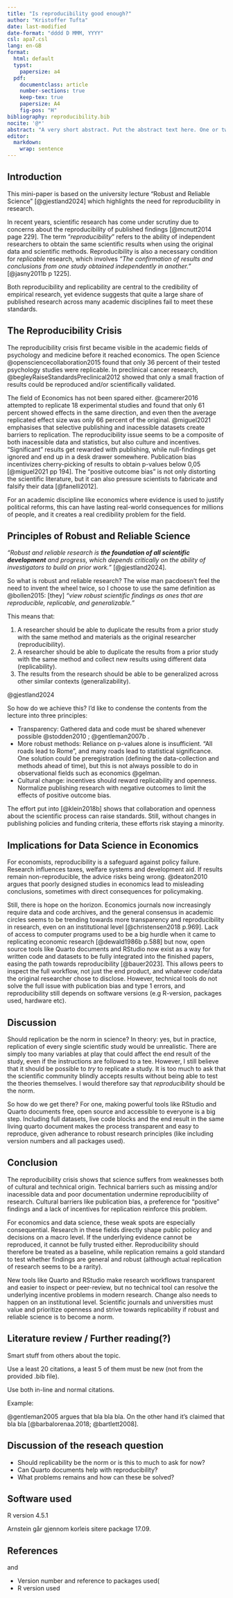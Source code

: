 ```yaml
---
title: "Is reproducibility good enough?"
author: "Kristoffer Tufta"
date: last-modified
date-format: "dddd D MMM, YYYY"
csl: apa7.csl
lang: en-GB
format:
  html: default
  typst:
    papersize: a4
  pdf: 
    documentclass: article
    number-sections: true
    keep-tex: true
    papersize: A4
    fig-pos: "H"
bibliography: reproducibility.bib
nocite: '@*'
abstract: "A very short abstract. Put the abstract text here. One or two paragraphs summarising what follows below."
editor: 
  markdown: 
    wrap: sentence
---
```


## Introduction

This mini-paper is based on the university lecture "Robust and Reliable Science" [@gjestland2024] which highlights the need for reproducibility in research.

In recent years, scientific research has come under scrutiny due to concerns about the reproducibility of published findings [@mcnutt2014 page 229].
The term "*reproducibility*" refers to the ability of independent researchers to obtain the same scientific results when using the original data and scientific methods.
Reproducibility is also a necessary condition for *replicable* research, which involves *"The confirmation of results and conclusions from one study obtained independently in another."* [@jasny2011b p 1225].

Both reproducibility and replicability are central to the credibility of empirical research, yet evidence suggests that quite a large share of published research across many academic disciplines fail to meet these standards.

## The Reproducibility Crisis

The reproducibility crisis first became visible in the academic fields of psychology and medicine before it reached economics.
The open Science @opensciencecollaboration2015 found that only 36 percent of their tested psychology studies were replicable.
In preclinical cancer research, @begleyRaiseStandardsPreclinical2012 showed that only a small fraction of results could be reproduced and/or scientifically validated.

The field of Economics has not been spared either.
@camerer2016 attempted to replicate 18 experimental studies and found that only 61 percent showed effects in the same direction, and even then the average replicated effect size was only 66 percent of the original.
@miguel2021 emphasises that selective publishing and inacessible datasets create barriers to replication.
The reproducibility issue seems to be a composite of both inacessible data and statistics, but also culture and incentives.
"Significant" results get rewarded with publishing, while null-findings get ignored and end up in a desk drawer somewhere.
Publication bias incentivizes cherry-picking of results to obtain p-values below 0,05 [@miguel2021 pp 194].
The "positive outcome bias" is not only distorting the scientific literature, but it can also pressure scientists to fabricate and falsify their data [@fanelli2012].

For an academic discipline like economics where evidence is used to justify political reforms, this can have lasting real-world consequences for millions of people, and it creates a real credibility problem for the field.

## Principles of Robust and Reliable Science

*"Robust and reliable research is **the foundation of all scientific development** and progress, which depends critically on the ability of investigators to build on prior work."* [@gjestland2024].

So what is robust and reliable research?
The wise man pacdoesn't feel the need to invent the wheel twice, so I choose to use the same definition as @bollen2015: [they] *"view robust scientific* *findings as ones that are reproducible, replicable, and generalizable."*

This means that:

1.  A researcher should be able to duplicate the results from a prior study with the same method and materials as the original researcher (reproducibility).
2.  A researcher should be able to duplicate the results from a prior study with the same method and collect new results using different data (replicability).
3.  The results from the research should be able to be generalized across other similar contexts (generalizability).

@gjestland2024

So how do we achieve this?
I'd like to condense the contents from the lecture into three principles:

-   Transparency: Gathered data and code must be shared whenever possible @stodden2010 ; @gentleman2007b .
-   More robust methods: Reliance on p-values alone is insufficient. "All roads lead to Rome", and many roads lead to statistical significance. One solution could be preregistration (defining the data-collection and methods ahead of time), but this is not always possible to do in observational fields such as economics @gelman.
-   Cultural change: incentives should reward replicability and openness. Normalize publishing research with negative outcomes to limit the effects of positive outcome bias.

The effort put into [@klein2018b] shows that collaboration and openness about the scientific process can raise standards.
Still, without changes in publishing policies and funding criteria, these efforts risk staying a minority.

## Implications for Data Science in Economics

For economists, reproducibility is a safeguard against policy failure.
Research influences taxes, welfare systems and development aid.
If results remain non-reproducible, the advice risks being wrong.
@deaton2010 argues that poorly designed studies in economics lead to misleading conclusions, sometimes with direct consequences for policymaking.

Still, there is hope on the horizon.
Economics journals now increasingly require data and code archives, and the general consensus in academic circles seems to be trending towards more transparency and reproducibility in research, even on an institutional level [@christensen2018 p.969].
Lack of access to computer programs used to be a big hurdle when it came to replicating economic research [@dewald1986b p.588] but now, open source tools like Quarto documents and RStudio now exist as a way for written code and datasets to be fully integrated into the finished papers, easing the path towards reproducibility [@bauer2023].
This allows peers to inspect the full workflow, not just the end product, and whatever code/data the original researcher chose to disclose.
However, technical tools do not solve the full issue with publication bias and type 1 errors, and reproducibility still depends on software versions (e.g R-version, packages used, hardware etc).

## Discussion

Should replication be the norm in science?
In theory: yes, but in practice, replication of every single scientific study would be unrealistic.
There are simply too many variables at play that could affect the end result of the study, even if the instructions are followed to a tee.
However, I still believe that it should be possible to *try* to replicate a study.
It is too much to ask that the scientific community blindly accepts results without being able to test the theories themselves.
I would therefore say that *reproducibility* should be the norm.

So how do we get there?
For one, making powerful tools like RStudio and Quarto documents free, open source and accessible to everyone is a big step.
Including full datasets, live code blocks and the end result in the same living quarto document makes the process transparent and easy to reproduce, given adherance to robust research principles (like including version numbers and all packages used).

## Conclusion

The reproducibility crisis shows that science suffers from weaknesses both of cultural and technical origin.
Technical barriers such as missing and/or inacessible data and poor documentation undermine reproducibility of research.
Cultural barriers like publication bias, a preference for "positive" findings and a lack of incentives for replication reinforce this problem.

For economics and data science, these weak spots are especially consequential.
Research in these fields directly shape public policy and decisions on a macro level.
If the underlying evidence cannot be reproduced, it cannot be fully trusted either.
Reproducibility should therefore be treated as a baseline, while replication remains a gold standard to test whether findings are general and robust (although actual replication of research seems to be a rarity).

New tools like Quarto and RStudio make research workflows transparent and easier to inspect or peer-review, but no technical tool can resolve the underlying incentive problems in modern research.
Change also needs to happen on an institutional level.
Scientific journals and universities must value and prioritize openness and strive towards replicability if robust and reliable science is to become a norm.

## Literature review / Further reading(?)

Smart stuff from others about the topic.

Use a least 20 citations, a least 5 of them must be new (not from the provided .bib file).

Use both in-line and normal citations.

Example:

@gentleman2005 argues that bla bla bla.
On the other hand it's claimed that bla bla [@barbalorenaa.2018; @bartlett2008].

## Discussion of the reseach question

-   Should replicability be the norm or is this to much to ask for now?
-   Can Quarto documents help with reproducibility?
-   What problems remains and how can these be solved?

## Software used

R version 4.5.1

Arnstein går gjennom korleis sitere package 17.09.

## References

and

-   Version number and reference to packages used(
-   R version used

## 
